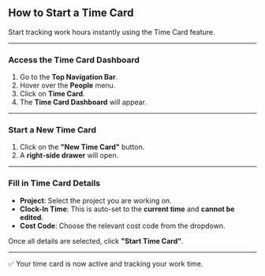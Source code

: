 ## **How to Start a Time Card**

Start tracking work hours instantly using the Time Card feature.

---

### **Access the Time Card Dashboard**

1. Go to the **Top Navigation Bar**.
2. Hover over the **People** menu.
3. Click on **Time Card**.
4. The **Time Card Dashboard** will appear.

---

### **Start a New Time Card**

1. Click on the **"New Time Card"** button.
2. A **right-side drawer** will open.

---

### **Fill in Time Card Details**

- **Project**: Select the project you are working on.
- **Clock-In Time**: This is auto-set to the **current time** and **cannot be edited**.
- **Cost Code**: Choose the relevant cost code from the dropdown.

Once all details are selected, click **"Start Time Card"**.

---

✅ Your time card is now active and tracking your work time.
